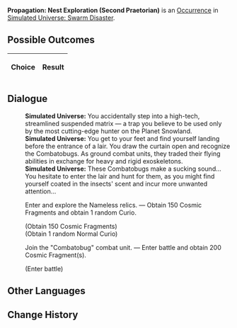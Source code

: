 {{Simulated Universe Event Infobox
|title         = Propagation: Nest Exploration (Second Praetorian)
|image         = Random Event 4.png
|type          =
|domains_su    = 
|domains_ext   = 
|domains_swarm = Swarm
|domains_gng   = 
|requirements  =
|prev          = {{tx}}
|next          = {{tx}}
|indexRewards  =
|characters    = 
}}
'''Propagation: Nest Exploration (Second Praetorian)''' is an [[Simulated Universe/Occurrence|Occurrence]] in [[Simulated Universe: Swarm Disaster]].

==Possible Outcomes==
{| class="article-table"
!Choice
!Result

|}

<!--
==Gameplay Notes==

-->
==Dialogue==
{{Dialogue Start}}
:'''Simulated Universe:''' You accidentally step into a high-tech, streamlined suspended matrix &mdash; a trap you believe to be used only by the most cutting-edge hunter on the Planet Snowland.
:'''Simulated Universe:''' You get to your feet and find yourself landing before the entrance of a lair. You draw the curtain open and recognize the Combatobugs. As ground combat units, they traded their flying abilities in exchange for heavy and rigid exoskeletons.
:'''Simulated Universe:''' These Combatobugs make a sucking sound... You hesitate to enter the lair and hunt for them, as you might find yourself coated in the insects' scent and incur more unwanted attention...
:{{DIcon|Star}} Enter and explore the Nameless relics. &mdash; Obtain 150 Cosmic Fragments and obtain 1 random Curio.
:;(Obtain 150 Cosmic Fragments)
:;(Obtain 1 random Normal Curio)
:{{DIcon|Star}} Join the "Combatobug" combat unit. &mdash; Enter battle and obtain 200 Cosmic Fragment(s).
:;(Enter battle)
::{{Enemy List|Vagrant*2/;Automaton Grizzly*1/-25% Max HP}}
{{Dialogue End}}

==Other Languages==
{{Other Languages
|en    = Propagation: Nest Exploration (Second Praetorian)
|zhs   = 繁育•虫巢探险（二级卫戍）
|zht   = 繁育•蟲巢探險（二級衛戍）
|ja    = {{Rubi|繁殖|はんしょく}}・{{Rubi|虫|むし}}の{{Rubi|巣|す}}{{Rubi|探険|たんけん}}（{{Rubi|二級守備|にきゅうしゅび}}）
|ko    = 번식•곤충집 탐험(2급 경비)
|es    = Propagación: Exploración del nido (segundo pretoriano)
|fr    = Exploration du nid de la Propagation (deuxième prétorien)
|ru    = Распространение: Экспедиция по гнезду (гарнизон ур. 2)
|th    = แพร่พันธุ์: สำรวจรังแมลง (กองกำลังระดับ 2)
|vi    = Sinh Sôi - Khám Phá Ổ Côn Trùng (Cảnh Vệ Cấp 2)
|de    = Die Ausbreitung: Nesterkundung (Garnisonsstufe 2)
|id    = Propagation: Eksplorasi Sarang Serangga (Garnisun Tingkat 2)
|pt    = Propagação: Exploração de Ninho (Segundo Pretoriano)
}}

==Change History==
{{Change History|1.0}}
